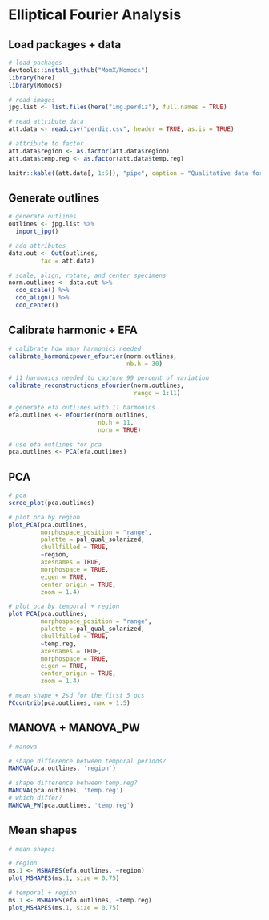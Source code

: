# Elliptical Fourier Analysis

## Load packages + data

```r
# load packages
devtools::install_github("MomX/Momocs")
library(here)
library(Momocs)

# read images
jpg.list <- list.files(here("img.perdiz"), full.names = TRUE)

# read attribute data
att.data <- read.csv("perdiz.csv", header = TRUE, as.is = TRUE)

# attribute to factor
att.data$region <- as.factor(att.data$region)
att.data$temp.reg <- as.factor(att.data$temp.reg)

knitr::kable((att.data[, 1:5]), "pipe", caption = "Qualitative data for Perdiz arrow point sample.")
```

## Generate outlines

```r
# generate outlines
outlines <- jpg.list %>%
  import_jpg()

# add attributes
data.out <- Out(outlines, 
         fac = att.data)

# scale, align, rotate, and center specimens
norm.outlines <- data.out %>% 
  coo_scale() %>%
  coo_align() %>% 
  coo_center()
```

## Calibrate harmonic + EFA

```r
# calibrate how many harmonics needed
calibrate_harmonicpower_efourier(norm.outlines, 
                                 nb.h = 30)

# 11 harmonics needed to capture 99 percent of variation
calibrate_reconstructions_efourier(norm.outlines, 
                                   range = 1:11)

# generate efa outlines with 11 harmonics
efa.outlines <- efourier(norm.outlines, 
                         nb.h = 11, 
                         norm = TRUE)

# use efa.outlines for pca
pca.outlines <- PCA(efa.outlines)
```

## PCA

```r
# pca 
scree_plot(pca.outlines)

# plot pca by region
plot_PCA(pca.outlines, 
         morphospace_position = "range",
         palette = pal_qual_solarized,
         chullfilled = TRUE,
         ~region,
         axesnames = TRUE,
         morphospace = TRUE,
         eigen = TRUE,
         center_origin = TRUE,
         zoom = 1.4)

# plot pca by temporal + region
plot_PCA(pca.outlines, 
         morphospace_position = "range",
         palette = pal_qual_solarized,
         chullfilled = TRUE,
         ~temp.reg,
         axesnames = TRUE,
         morphospace = TRUE,
         eigen = TRUE,
         center_origin = TRUE,
         zoom = 1.4)

# mean shape + 2sd for the first 5 pcs
PCcontrib(pca.outlines, nax = 1:5)
```

## MANOVA + MANOVA_PW

```r
# manova

# shape difference between temporal periods?
MANOVA(pca.outlines, 'region')

# shape difference between temp.reg?
MANOVA(pca.outlines, 'temp.reg')
# which differ?
MANOVA_PW(pca.outlines, 'temp.reg')
```

## Mean shapes

```r
# mean shapes

# region
ms.1 <- MSHAPES(efa.outlines, ~region)
plot_MSHAPES(ms.1, size = 0.75)

# temporal + region
ms.1 <- MSHAPES(efa.outlines, ~temp.reg)
plot_MSHAPES(ms.1, size = 0.75)
```
